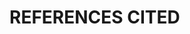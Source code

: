 <!-- This page should remain as is; do not edit by hand -->

# REFERENCES CITED {-}

<div id="refs" custom-style = "citation"></div>
